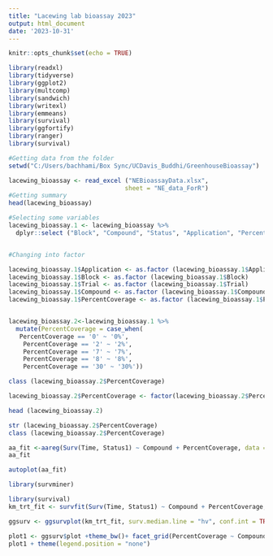 ```yaml
---
title: "Lacewing lab bioassay 2023"
output: html_document
date: '2023-10-31'
---
```


```r
knitr::opts_chunk$set(echo = TRUE)
```

```r
library(readxl)
library(tidyverse)
library(ggplot2)
library(multcomp)
library(sandwich)
library(writexl)
library(emmeans)
library(survival)
library(ggfortify)
library(ranger)
library(survival)

```


```r
#Getting data from the folder
setwd("C:/Users/bachhami/Box Sync/UCDavis_Buddhi/GreenhouseBioassay")

lacewing_bioassay <- read_excel ("NEBioassayData.xlsx",
                                sheet = "NE_data_ForR")
#Getting summary
head(lacewing_bioassay)

```

```r
#Selecting some variables
lacewing_bioassay.1 <- lacewing_bioassay %>% 
  dplyr::select ("Block", "Compound", "Status", "Application", "PercentCoverage", "DAT", "Time", "Compound","Trial", "Status1")


#Changing into factor

lacewing_bioassay.1$Application <- as.factor (lacewing_bioassay.1$Application)
lacewing_bioassay.1$Block <- as.factor (lacewing_bioassay.1$Block)
lacewing_bioassay.1$Trial <- as.factor (lacewing_bioassay.1$Trial)
lacewing_bioassay.1$Compound <- as.factor (lacewing_bioassay.1$Compound)
lacewing_bioassay.1$PercentCoverage <- as.factor (lacewing_bioassay.1$PercentCoverage)


lacewing_bioassay.2<-lacewing_bioassay.1 %>%
  mutate(PercentCoverage = case_when(
   PercentCoverage == '0' ~ '0%',
    PercentCoverage == '2' ~ '2%',
    PercentCoverage == '7' ~ '7%',
    PercentCoverage == '8' ~ '8%',
    PercentCoverage == '30' ~ '30%')) 

class (lacewing_bioassay.2$PercentCoverage)

lacewing_bioassay.2$PercentCoverage <- factor(lacewing_bioassay.2$PercentCoverage, levels = c("0%", "2%", "7%", "8%", "30%"))

head (lacewing_bioassay.2)

str (lacewing_bioassay.2$PercentCoverage)
class (lacewing_bioassay.2$PercentCoverage)
```

```r
aa_fit <-aareg(Surv(Time, Status1) ~ Compound + PercentCoverage, data = lacewing_bioassay.2)
aa_fit

autoplot(aa_fit)

library(survminer)

library(survival)
km_trt_fit <- survfit(Surv(Time, Status1) ~ Compound + PercentCoverage, data = lacewing_bioassay.2)

ggsurv <- ggsurvplot(km_trt_fit, surv.median.line = "hv", conf.int = TRUE)

plot1 <- ggsurv$plot +theme_bw()+ facet_grid(PercentCoverage ~ Compound)
plot1 + theme(legend.position = "none")
```

